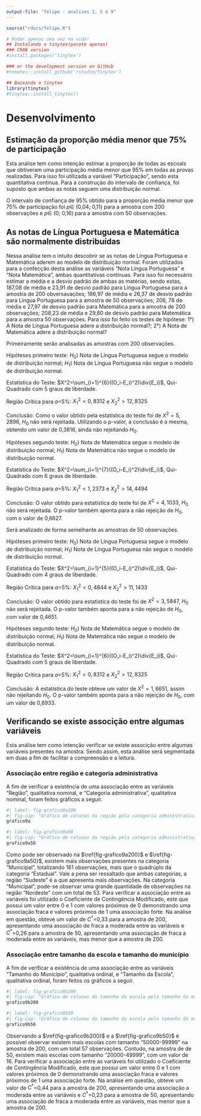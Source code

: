 ```yaml
---
output-file: "felipe - analises 2, 5 e 9"
---
```


```r
source("rdocs/felipe.R")
```

```r
# Rodar apenas uma vez na vida!
## Instalando o tinytex(pacote apenas)
### CRAN version
#install.packages('tinytex')

### or the development version on GitHub
#remotes::install_github('rstudio/tinytex')

## Baixando o tinytex
library(tinytex)
#tinytex::install_tinytex()
```

# Desenvolvimento 

## Estimação da proporção média menor que 75% de participação 

Esta análise tem como intenção estimar a proporção de todas as escoals que obtiveram uma participação média menor que 95% em todas as provas realizadas. Para isso foi utilizada a variável "Participação", sendo esta quantitativa contínua. Para a construção do intervalo de confiança, foi suposto que ambas as notas seguem uma distribuição normal.

O intervalo de confiança de 95% obtido para a proporção média menor que 75% de participação foi $p\in$ (0,04; 0,11) para a amostra com 200 observações e $p\in$ (0; 0,16) para a amostra com 50 observações.

## As notas de Língua Portuguesa e Matemática são normalmente distribuídas 

Nessa análise tem o intuito descobrir se as notas de Língua Portuguesa e Matemática aderem ao modelo de distribuição normal. Foram utilizados para a confecção desta análise as variáveis "Nota Língua Portuguesa" e "Nota Matemática", ambas quantitativas contínuas. Para isso foi necessário estimar a média e a desvio padrão de ambas as matérias, sendo estas, 187,08 de média e 23,91 de desvio padrão para Língua Portuguesa para a amostra de 200 obversavações; 186,97 de média e 26,37 de desvio padrão para Língua Portuguesa para a amostra de 50 observações; 206, 78 de média e 27,97 de desvio padrão para Matemática para a amostra de 200 observações; 208,23 de média e 29,60 de desvio padrão para Matemática para a amostra 50 observações. Para isso foi feito os testes de hipótese: 1°) A Nota de Língua Portuguesa adere a distribuição normal?; 2°) A Nota de Matemática adere a distribuição normal?

Primeiramente serão analisadas as amostras com 200 observações.

Hipóteses primeiro teste: $H_0)$ Nota de Língua Portuguesa segue o modelo de distribuição normal; $H_1)$ Nota de Língua Portuguesa não segue o modelo de distribuição normal.

Estatística do Teste: $X^2=\sum_{i=1}^{6}((O_i-E_i)^2)\div{E_i}$, Qui-Quadrado com 5 graus de liberdade.

Região Crítica para $a$=5%: $X^2_1<0,8312$  e $X^2_2>12,8325$

Conclusão: Como o valor obtido pela estatística do teste foi de $X^2=5,2896$, $H_0$ não será rejeitada. Utilizando o p-valor, a conclusão é a mesma, obtendo um valor de 0,3816, ainda não rejeitando $H_0$.

Hipóteses segundo teste: $H_0)$ Nota de Matemática segue o modelo de distribuição normal; $H_1)$ Nota de Matemática não segue o modelo de distribuição normal.

Estatística do Teste: $X^2=\sum_{i=1}^{7}((O_i-E_i)^2)\div{E_i}$, Qui-Quadrado com 6 graus de liberdade.

Região Crítica para $a$=5%: $X^2_1<1,2373$ e $X^2_2>14,4494$

Conclusão: O valor obtido para estatística do teste foi de $X^2=4,1033$, $H_0$ não será rejeitada. O p-valor também aponta para a não rejeição de $H_0$, com o valor de 0,6627.

Será analizado de forma semelhante as amostras de 50 observações.

Hipóteses primeiro teste: $H_0)$ Nota de Língua Portuguesa segue o modelo de distribuição normal; $H_1)$ Nota de Língua Portuguesa não segue o modelo de distribuição normal.

Estatística do Teste: $X^2=\sum_{i=1}^{5}((O_i-E_i)^2)\div{E_i}$, Qui-Quadrado com 4 graus de liberdade.

Região Crítica para $\alpha$=5%: $X^2_1<0,4844$ e $X^2_2>11,1433$

Conclusão: O valor obtido para estatística do teste foi de $X^2=3,5847$, $H_0$ não será rejeitada. O p-valor também aponta para a não rejeição de $H_0$, com valor de 0,4651.

Hipóteses segundo teste: $H_0)$ Nota de Matemática segue o modelo de distribuição normal; $H_1)$ Nota de Matemática não segue o modelo de distribuição normal.

Estatística do Teste: $X^2=\sum_{i=1}^{6}((O_i-E_i)^2)\div{E_i}$, Qui-Quadrado com 5 graus de liberdade.

Região Crítica para $a$=5%: $X^2_1<0,8312$  e $X^2_2>12,8325$

Conclusão: A estatística do teste obteve um valor de $X^2=1,6651$, assim não rejeitando $H_0$. O p-valor também aponta para a não rejeição de $H_0$, com um valor de 0,8933.

## Verificando se existe associção entre algumas variáveis

Esta análise tem como intenção verificar se existe associção entre algumas variáveis presentes na amostra. Sendo assim, esta análise será segmentada em duas a fim de facilitar a compreensão e a leitura. 

### Associação entre região e categoria administrativa

A fim de verificar a existência de uma associação entre as variáveis "Região", qualitativa nominal, e "Categoria administrativa", qualitativa nominal, foram feitos gráficos a seguir. 

```r
#| label: fig-grafico9a200
#| fig-cap: "Gráfico de colunas da região pela categoria administrativa para amostra de 200"
grafico9a
```

```r
#| label: fig-grafico9a50
#| fig-cap: "Gráfico de colunas da região pela categoria administrativa para amostra de 50"
grafico9a50
```


Como pode ser observado na $\ref{fig-grafico9a200}$ e $\ref{fig-grafico9a50}$, existem mais observações presentes na categoria "Municipal", totalizando 161 observações, mais que o quadrúplo da categoria "Estadual". Vale a pena ser ressaltado que ambas categorias, a região "Sudeste" é a que apresenta mais observações. Na categoria "Municipal", pode-se observar uma grande quantidade de observações na região "Nordeste" com um total de 53. Para verificar a associação entre as variáveis foi utilizado o Coeficiente de Contingência Modificado, este que possui um valor entre 0 e 1 com valores próximos de 0 demonstrando uma associação fraca e valores próximos de 1 uma associação forte. Na análise em questão, obteve um valor de $C^*$=0,33 para a amostra de 200, apresentando uma associação de fraca a moderada entre as variáveis e $C^*$=0,26 para a amostra de 50, apresentando uma associação de fraca a moderada entre as variáveis, mas menor que a amostra de 200.

### Associação entre tamanho da escola e tamanho do município 

A fim de verificar a existência de uma associação entre as variáveis "Tamanho do Município", qualitativa ordinal, e "Tamanho da Escola", qualitativa ordinal, foram feitos os gráficos a seguir.

```r
#| label: fig-grafico9b200
#| fig-cap: "Gráfico de colunas do tamanho da escola pelo tamanho do município para amostra de 200"
grafico9b200
```


```r
#| label: fig-grafico9b50
#| fig-cap: "Gráfico de colunas do tamanho da escola pelo tamanho do município para amostra de 50"
grafico9b50
```

Observando a $\ref{fig-grafico9b200}$ e a $\ref{fig-grafico9b50}$ é possível observar existem mais escolas com tamanho "50000-99999" na amostra de 200, com um total 57 observações. Contudo, na amostra de de 50, existem mais escolas com tamanho "20000-49999", com um valor de 16. Para verificar a associação entre as variáveis foi utilizado o Coeficiente de Contingência Modificado, este que possui um valor entre 0 e 1 com valores próximos de 0 demonstrando uma associação fraca e valores próximos de 1 uma associação forte. Na análise em questão, obteve um valor de $C^*$=0,44 para a amostra de 200, apresentando uma associação a moderada entre as variáveis e $C^*$=0,23 para a amostra de 50, apresentando uma associação de fraca a moderada entre as variáveis, mas menor que a amostra de 200.
